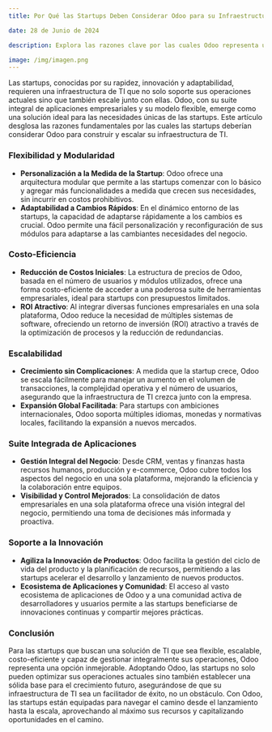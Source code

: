```yaml
---
title: Por Qué las Startups Deben Considerar Odoo para su Infraestructura de TI

date: 28 de Junio de 2024

description: Explora las razones clave por las cuales Odoo representa una solución ideal para las startups, ofreciendo flexibilidad, escalabilidad y una suite integrada de aplicaciones para gestionar eficientemente todos los aspectos del negocio.

image: /img/imagen.png
---
```


Las startups, conocidas por su rapidez, innovación y adaptabilidad, requieren una infraestructura de TI que no solo soporte sus operaciones actuales sino que también escale junto con ellas. Odoo, con su suite integral de aplicaciones empresariales y su modelo flexible, emerge como una solución ideal para las necesidades únicas de las startups. Este artículo desglosa las razones fundamentales por las cuales las startups deberían considerar Odoo para construir y escalar su infraestructura de TI.

### **Flexibilidad y Modularidad**

- **Personalización a la Medida de la Startup**: Odoo ofrece una arquitectura modular que permite a las startups comenzar con lo básico y agregar más funcionalidades a medida que crecen sus necesidades, sin incurrir en costos prohibitivos.
- **Adaptabilidad a Cambios Rápidos**: En el dinámico entorno de las startups, la capacidad de adaptarse rápidamente a los cambios es crucial. Odoo permite una fácil personalización y reconfiguración de sus módulos para adaptarse a las cambiantes necesidades del negocio.

### **Costo-Eficiencia**

- **Reducción de Costos Iniciales**: La estructura de precios de Odoo, basada en el número de usuarios y módulos utilizados, ofrece una forma costo-eficiente de acceder a una poderosa suite de herramientas empresariales, ideal para startups con presupuestos limitados.
- **ROI Atractivo**: Al integrar diversas funciones empresariales en una sola plataforma, Odoo reduce la necesidad de múltiples sistemas de software, ofreciendo un retorno de inversión (ROI) atractivo a través de la optimización de procesos y la reducción de redundancias.

### **Escalabilidad**

- **Crecimiento sin Complicaciones**: A medida que la startup crece, Odoo se escala fácilmente para manejar un aumento en el volumen de transacciones, la complejidad operativa y el número de usuarios, asegurando que la infraestructura de TI crezca junto con la empresa.
- **Expansión Global Facilitada**: Para startups con ambiciones internacionales, Odoo soporta múltiples idiomas, monedas y normativas locales, facilitando la expansión a nuevos mercados.

### **Suite Integrada de Aplicaciones**

- **Gestión Integral del Negocio**: Desde CRM, ventas y finanzas hasta recursos humanos, producción y e-commerce, Odoo cubre todos los aspectos del negocio en una sola plataforma, mejorando la eficiencia y la colaboración entre equipos.
- **Visibilidad y Control Mejorados**: La consolidación de datos empresariales en una sola plataforma ofrece una visión integral del negocio, permitiendo una toma de decisiones más informada y proactiva.

### **Soporte a la Innovación**

- **Agiliza la Innovación de Productos**: Odoo facilita la gestión del ciclo de vida del producto y la planificación de recursos, permitiendo a las startups acelerar el desarrollo y lanzamiento de nuevos productos.
- **Ecosistema de Aplicaciones y Comunidad**: El acceso al vasto ecosistema de aplicaciones de Odoo y a una comunidad activa de desarrolladores y usuarios permite a las startups beneficiarse de innovaciones continuas y compartir mejores prácticas.

### **Conclusión**

Para las startups que buscan una solución de TI que sea flexible, escalable, costo-eficiente y capaz de gestionar integralmente sus operaciones, Odoo representa una opción inmejorable. Adoptando Odoo, las startups no solo pueden optimizar sus operaciones actuales sino también establecer una sólida base para el crecimiento futuro, asegurándose de que su infraestructura de TI sea un facilitador de éxito, no un obstáculo. Con Odoo, las startups están equipadas para navegar el camino desde el lanzamiento hasta la escala, aprovechando al máximo sus recursos y capitalizando oportunidades en el camino.